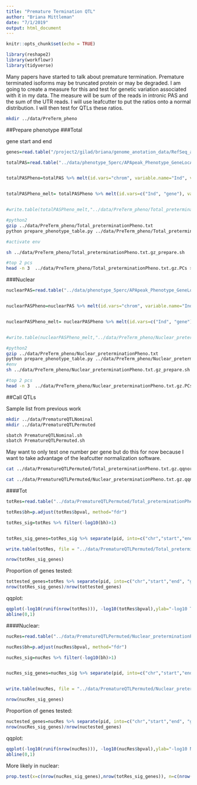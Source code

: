 ```yaml
---
title: "Premature Termination QTL"
author: "Briana Mittleman"
date: "7/1/2019"
output: html_document
---
```


```r
knitr::opts_chunk$set(echo = TRUE)
```
```r
library(reshape2)
library(workflowr)
library(tidyverse)
```

Many papers have started to talk about premature termination. Premature terminated isoforms may be truncated protein or may be degraded. I am going to create a measure for this and test for genetic variation associated with it in my data. The measure will be sum of the reads in intronic PAS and the sum of the UTR reads. I will use leafcutter to put the ratios onto a normal distribution. I will then test for QTLs these ratios.  

```bash
mkdir ../data/PreTerm_pheno
```

##Prepare phenotype
###Total

gene start and end 

```r
genes=read.table("/project2/gilad/briana/genome_anotation_data/RefSeq_annotations/FullTranscriptByName.bed", col.names = c("chr", "Gene_start", "Gene_end", "gene", "score", "strand"),stringsAsFactors = F) %>% select(chr,Gene_start, Gene_end, gene)
```

```r
totalPAS=read.table("../data/phenotype_5perc/APApeak_Phenotype_GeneLocAnno.Total.5perc.fc.gz",stringsAsFactors = F,header = T) 


totalPASPheno=totalPAS %>% melt(id.vars="chrom", variable.name="Ind", value.name = "ratio") %>% separate(ratio, into=c("count", "geneCount"), sep="/") %>% separate(chrom, into=c("chr", "start", "end", "geneID"), sep=":") %>% separate(geneID, into=c("gene", "loc","strand", "PAS"), sep="_") %>% filter(loc=="utr3" | loc=="intron") %>% inner_join(genes,by=c("chr", "gene"))%>% mutate(gene=paste(chr,Gene_start, Gene_end, gene,sep=":")) %>% group_by(Ind,gene,loc) %>% summarise(SumCount=sum(as.integer(count))) %>% ungroup() %>% group_by(Ind,gene) %>% mutate(nType=n()) %>% filter(nType==2) %>% spread(loc, SumCount) %>% mutate(total=intron+utr3,PreTermInt=paste(intron,total, sep="/"),PreTermUTR=paste(utr3,total, sep="/")) %>% select(-nType, -intron,-utr3,-total)


totalPASPheno_melt= totalPASPheno %>% melt(id.vars=c("Ind", "gene"), variable.name="Type", value.name = "Value") %>% mutate(chrom=paste(gene, Type, sep="_")) %>% spread(Ind, Value) %>% select(-gene, -Type)


#write.table(totalPASPheno_melt,"../data/PreTerm_pheno/Total_preterminationPheno.txt",quote=F, row.names=F,col.names=T, sep=" ")

```



```bash
#python2
gzip ../data/PreTerm_pheno/Total_preterminationPheno.txt
python prepare_phenotype_table.py ../data/PreTerm_pheno/Total_preterminationPheno.txt.gz

#activate env  

sh ../data/PreTerm_pheno/Total_preterminationPheno.txt.gz_prepare.sh

#top 2 pcs
head -n 3  ../data/PreTerm_pheno/Total_preterminationPheno.txt.gz.PCs > ../data/PreTerm_pheno/Total_preterminationPheno.txt.gz.2PCs 
```

###Nuclear  


```r
nuclearPAS=read.table("../data/phenotype_5perc/APApeak_Phenotype_GeneLocAnno.Nuclear.5perc.fc.gz",stringsAsFactors = F,header = T) 


nuclearPASPheno=nuclearPAS %>% melt(id.vars="chrom", variable.name="Ind", value.name = "ratio") %>% separate(ratio, into=c("count", "geneCount"), sep="/") %>% separate(chrom, into=c("chr", "start", "end", "geneID"), sep=":") %>% separate(geneID, into=c("gene", "loc","strand", "PAS"), sep="_") %>% filter(loc=="utr3" | loc=="intron") %>% inner_join(genes,by=c("chr", "gene"))%>% mutate(gene=paste(chr,Gene_start, Gene_end, gene,sep=":")) %>% group_by(Ind,gene,loc) %>% summarise(SumCount=sum(as.integer(count))) %>% ungroup() %>% group_by(Ind,gene) %>% mutate(nType=n()) %>% filter(nType==2) %>% spread(loc, SumCount) %>% mutate(total=intron+utr3,PreTermInt=paste(intron,total, sep="/"),PreTermUTR=paste(utr3,total, sep="/")) %>% select(-nType, -intron,-utr3,-total)


nuclearPASPheno_melt= nuclearPASPheno %>% melt(id.vars=c("Ind", "gene"), variable.name="Type", value.name = "Value") %>% mutate(chrom=paste(gene, Type, sep="_")) %>% spread(Ind, Value) %>% select(-gene, -Type)


#write.table(nuclearPASPheno_melt,"../data/PreTerm_pheno/Nuclear_preterminationPheno.txt",quote=F, row.names=F,col.names=T, sep=" ")

```


```bash
#python2
gzip ../data/PreTerm_pheno/Nuclear_preterminationPheno.txt
python prepare_phenotype_table.py ../data/PreTerm_pheno/Nuclear_preterminationPheno.txt.gz
#env
sh ../data/PreTerm_pheno/Nuclear_preterminationPheno.txt.gz_prepare.sh

#top 2 pcs
head -n 3  ../data/PreTerm_pheno/Nuclear_preterminationPheno.txt.gz.PCs > ../data/PreTerm_pheno/Nuclear_preterminationPheno.txt.gz.2PCs 
```

##Call QTLs

Sample list from previous work

```bash
mkdir ../data/PrematureQTLNominal
mkdir ../data/PrematureQTLPermuted
```


```bash
sbatch PrematureQTLNominal.sh
sbatch PrematureQTLPermuted.sh
```

May want to only test one number per gene but do this for now because I want to take advantage of the leafcutter normalization software.  


```bash
cat ../data/PrematureQTLPermuted/Total_preterminationPheno.txt.gz.qqnorm_chr* > ../data/PrematureQTLPermuted/Total_preterminationPheno.txt.gz.qqnorm_AllChr.txt

cat ../data/PrematureQTLPermuted/Nuclear_preterminationPheno.txt.gz.qqnorm_chr* > ../data/PrematureQTLPermuted/Nuclear_preterminationPheno.txt.gz.qqnorm_AllChr.txt
```
####Tot

```r
totRes=read.table("../data/PrematureQTLPermuted/Total_preterminationPheno.txt.gz.qqnorm_AllChr.txt", stringsAsFactors = F,col.names = c("pid", "nvar", "shape1", "shape2", "dummy", "sid", "dist", "npval", "slope", "ppval", "bpval"))

totRes$bh=p.adjust(totRes$bpval, method="fdr")

totRes_sig=totRes %>% filter(-log10(bh)>1) 


totRes_sig_genes=totRes_sig %>% separate(pid, into=c("chr","start","end", "geneID"), sep=":") %>% separate(geneID, into=c("gene", "Frac"),sep="_") %>% select(gene) %>% unique()

write.table(totRes, file = "../data/PrematureQTLPermuted/Total_preterminationPheno.txt.gz.qqnorm_AllChrBH.txt", col.names = T, row.names = F, quote = F)
```

```r
nrow(totRes_sig_genes)
```


Proportion of genes tested:

```r
tottested_genes=totRes %>% separate(pid, into=c("chr","start","end", "geneID"), sep=":") %>% separate(geneID, into=c("gene", "Frac"),sep="_") %>% select(gene) %>% unique()
nrow(totRes_sig_genes)/nrow(tottested_genes)
```
qqplot: 

```r
qqplot(-log10(runif(nrow(totRes))), -log10(totRes$bpval),ylab="-log10 Total permuted pvalue", xlab="Uniform expectation", main="Total premature termination")
abline(0,1)
```

####Nuclear:

```r
nucRes=read.table("../data/PrematureQTLPermuted/Nuclear_preterminationPheno.txt.gz.qqnorm_AllChr.txt", stringsAsFactors = F,col.names = c("pid", "nvar", "shape1", "shape2", "dummy", "sid", "dist", "npval", "slope", "ppval", "bpval"))

nucRes$bh=p.adjust(nucRes$bpval, method="fdr")

nucRes_sig=nucRes %>% filter(-log10(bh)>1)


nucRes_sig_genes=nucRes_sig %>% separate(pid, into=c("chr","start","end", "geneID"), sep=":") %>% separate(geneID, into=c("gene", "Frac"),sep="_") %>% select(gene) %>% unique()


write.table(nucRes, file = "../data/PrematureQTLPermuted/Nuclear_preterminationPheno.txt.gz.qqnorm_AllChrBH.txt", col.names = T, row.names = F, quote = F)
```

```r
nrow(nucRes_sig_genes)
```
Proportion of genes tested:

```r
nuctested_genes=nucRes %>% separate(pid, into=c("chr","start","end", "geneID"), sep=":") %>% separate(geneID, into=c("gene", "Frac"),sep="_") %>% select(gene) %>% unique()
nrow(nucRes_sig_genes)/nrow(nuctested_genes)
```


qqplot: 

```r
qqplot(-log10(runif(nrow(nucRes))), -log10(nucRes$bpval),ylab="-log10 Nuclear permuted pvalue", xlab="Uniform expectation", main="Nuclear premature termination")
abline(0,1)
```
More likely in nuclear:

```r

prop.test(x=c(nrow(nucRes_sig_genes),nrow(totRes_sig_genes)), n=c(nrow(nuctested_genes),nrow(tottested_genes)),alternative = "greater")
```

